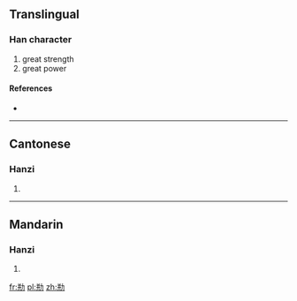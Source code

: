 ==Translingual==

===Han character===
{{Han char|rn=19|rad=力|as=06|sn=8|four=|canj=廿廿大尸 (TTKS)}}

# great strength
# great power

====References====
* {{Han ref|kx=0147.150|hdz=10370.050|uh=3519|ud=13593}}

----

==Cantonese==

===Hanzi===
{{yue-hanzi|jyut=|y=ping1}}

# {{defn|lang=yue|sort=力06}}

----

==Mandarin==

===Hanzi===
{{cmn-hanzi|pin=[[bǎng]] ([[bang3]]), [[péng]] ([[peng2]])|wg=pang<sup>3</sup>, p'eng<sup>2</sup>}}

# {{defn|lang=cmn|sort=力06}}

[[fr:㔙]]
[[pl:㔙]]
[[zh:㔙]]